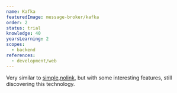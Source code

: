 ```yaml
---
name: Kafka
featuredImage: message-broker/kafka
order: 2
status: trial
knowledge: 40
yearsLearning: 2
scopes:
  - backend
references:
  - development/web
---
```


Very similar to [simple,nolink](message-broker/rabbitmq), but with some interesting features, still discovering this technology.
